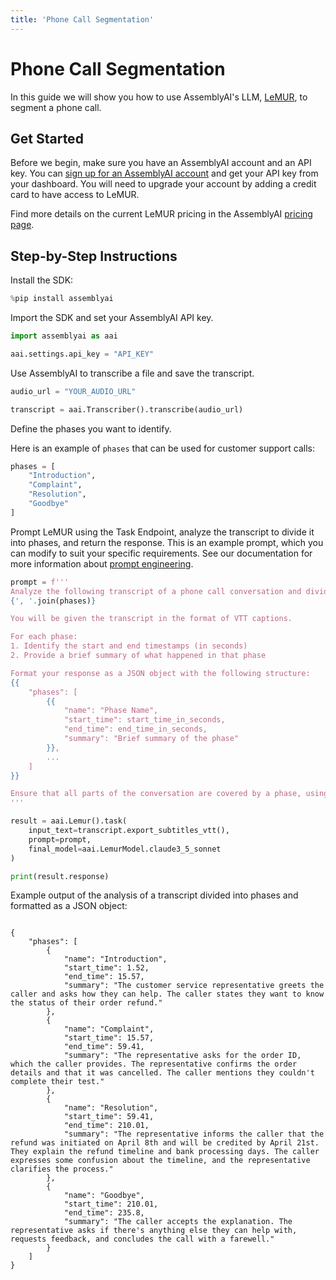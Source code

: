 ```yaml
---
title: 'Phone Call Segmentation'
---
```





# Phone Call Segmentation

In this guide we will show you how to use AssemblyAI's LLM, [LeMUR](https://www.assemblyai.com/docs/lemur/examples), to segment a phone call. 

## Get Started

Before we begin, make sure you have an AssemblyAI account and an API key. You can [sign up for an AssemblyAI account](https://www.assemblyai.com/app) and get your API key from your dashboard. You will need to upgrade your account by adding a credit card to have access to LeMUR.

Find more details on the current LeMUR pricing in the AssemblyAI [pricing page](https://www.assemblyai.com/pricing).

## Step-by-Step Instructions

Install the SDK:


```python
%pip install assemblyai
```

Import the SDK and set your AssemblyAI API key.


```python
import assemblyai as aai

aai.settings.api_key = "API_KEY"
```

Use AssemblyAI to transcribe a file and save the transcript.


```python
audio_url = "YOUR_AUDIO_URL"

transcript = aai.Transcriber().transcribe(audio_url)
```

Define the phases you want to identify. 

Here is an example of `phases` that can be used for customer support calls:


```python
phases = [
    "Introduction",
    "Complaint",
    "Resolution",
    "Goodbye"
]
```

Prompt LeMUR using the Task Endpoint, analyze the transcript to divide it into phases, and return the response. This is an example prompt, which you can modify to suit your specific requirements. See our documentation for more information about [prompt engineering](https://www.assemblyai.com/docs/lemur/improving-your-prompt).


```python
prompt = f'''
Analyze the following transcript of a phone call conversation and divide it into the following phases:
{', '.join(phases)}

You will be given the transcript in the format of VTT captions.

For each phase:
1. Identify the start and end timestamps (in seconds)
2. Provide a brief summary of what happened in that phase

Format your response as a JSON object with the following structure:
{{
    "phases": [
        {{
            "name": "Phase Name",
            "start_time": start_time_in_seconds,
            "end_time": end_time_in_seconds,
            "summary": "Brief summary of the phase"
        }},
        ...
    ]
}}

Ensure that all parts of the conversation are covered by a phase, using "Other" for any parts that don't fit into the specified phases.
'''

result = aai.Lemur().task(
    input_text=transcript.export_subtitles_vtt(),
    prompt=prompt,
    final_model=aai.LemurModel.claude3_5_sonnet
)

print(result.response)
```

Example output of the analysis of a transcript divided into phases and formatted as a JSON object:

```

{
    "phases": [
        {
            "name": "Introduction",
            "start_time": 1.52,
            "end_time": 15.57,
            "summary": "The customer service representative greets the caller and asks how they can help. The caller states they want to know the status of their order refund."
        },
        {
            "name": "Complaint",
            "start_time": 15.57,
            "end_time": 59.41,
            "summary": "The representative asks for the order ID, which the caller provides. The representative confirms the order details and that it was cancelled. The caller mentions they couldn't complete their test."
        },
        {
            "name": "Resolution",
            "start_time": 59.41,
            "end_time": 210.01,
            "summary": "The representative informs the caller that the refund was initiated on April 8th and will be credited by April 21st. They explain the refund timeline and bank processing days. The caller expresses some confusion about the timeline, and the representative clarifies the process."
        },
        {
            "name": "Goodbye",
            "start_time": 210.01,
            "end_time": 235.8,
            "summary": "The caller accepts the explanation. The representative asks if there's anything else they can help with, requests feedback, and concludes the call with a farewell."
        }
    ]
}
```

